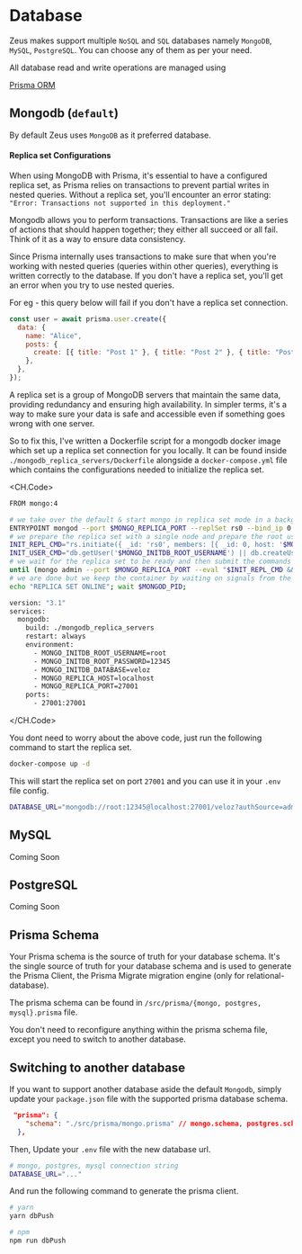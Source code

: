 # Database

Zeus makes support multiple `NoSQL` and `SQL` databases namely `MongoDB`, `MySQL`, `PostgreSQL`. You can choose any of them as per your need.

All database read and write operations are managed using

<a className="flex font-ppSB text-orange-100 underline" href="prisma.io/docs">
  <span>Prisma ORM</span>
</a>

## Mongodb (`default`)

By default Zeus uses `MongoDB` as it preferred database.

#### Replica set Configurations

When using MongoDB with Prisma, it's essential to have a configured replica set, as Prisma relies on transactions to prevent partial writes in nested queries. Without a replica set, you'll encounter an error stating: `"Error: Transactions not supported in this deployment."`

Mongodb allows you to perform transactions. Transactions are like a series of actions that should happen together; they either all succeed or all fail. Think of it as a way to ensure data consistency.

Since Prisma internally uses transactions to make sure that when you're working with nested queries (queries within other queries), everything is written correctly to the database. If you don't have a replica set, you'll get an error when you try to use nested queries.

For eg - this query below will fail if you don't have a replica set connection.

```js test.js
const user = await prisma.user.create({
  data: {
    name: "Alice",
    posts: {
      create: [{ title: "Post 1" }, { title: "Post 2" }, { title: "Post 3" }],
    },
  },
});
```


<Callout>
  A replica set is a group of MongoDB servers that maintain the same data,
  providing redundancy and ensuring high availability. In simpler terms, it's a
  way to make sure your data is safe and accessible even if something goes wrong
  with one server.
</Callout>

So to fix this, I've written a Dockerfile script for a mongodb docker image which set up a replica set connection for you locally. It can be found inside `./mongodb_replica_servers/Dockerfile` alongside a `docker-compose.yml` file which contains the configurations needed to initialize the replica set.

<CH.Code>

```bash mongodb_replica_servers/Dockerfile
FROM mongo:4

# we take over the default & start mongo in replica set mode in a background task
ENTRYPOINT mongod --port $MONGO_REPLICA_PORT --replSet rs0 --bind_ip 0.0.0.0 & MONGOD_PID=$!; \
# we prepare the replica set with a single node and prepare the root user config
INIT_REPL_CMD="rs.initiate({ _id: 'rs0', members: [{ _id: 0, host: '$MONGO_REPLICA_HOST:$MONGO_REPLICA_PORT' }] })"; \
INIT_USER_CMD="db.getUser('$MONGO_INITDB_ROOT_USERNAME') || db.createUser({ user: '$MONGO_INITDB_ROOT_USERNAME', pwd: '$MONGO_INITDB_ROOT_PASSWORD', roles: [ 'root' ] })"; \
# we wait for the replica set to be ready and then submit the commands just above
until (mongo admin --port $MONGO_REPLICA_PORT --eval "$INIT_REPL_CMD && $INIT_USER_CMD"); do sleep 1; done; \
# we are done but we keep the container by waiting on signals from the mongo task
echo "REPLICA SET ONLINE"; wait $MONGOD_PID;
```

```bash docker-compose.yml
version: "3.1"
services:
  mongodb:
    build: ./mongodb_replica_servers
    restart: always
    environment:
      - MONGO_INITDB_ROOT_USERNAME=root
      - MONGO_INITDB_ROOT_PASSWORD=12345
      - MONGO_INITDB_DATABASE=veloz
      - MONGO_REPLICA_HOST=localhost
      - MONGO_REPLICA_PORT=27001
    ports:
      - 27001:27001
```

</CH.Code>

You dont need to worry about the above code, just run the following command to start the replica set.

```bash
docker-compose up -d
```

This will start the replica set on port `27001` and you can use it in your `.env` file config.

```bash .env
DATABASE_URL="mongodb://root:12345@localhost:27001/veloz?authSource=admin"
```

## MySQL

<Callout type="info">Coming Soon</Callout>

## PostgreSQL

<Callout type="info">Coming Soon</Callout>

## Prisma Schema

Your Prisma schema is the source of truth for your database schema. It's the single source of truth for your database schema and is used to generate the Prisma Client, the Prisma Migrate migration engine (only for relational-database).

The prisma schema can be found in `/src/prisma/{mongo, postgres, mysql}.prisma` file.

<Callout type="warning">
  You don't need to reconfigure anything within the prisma schema file, except
  you need to switch to another database.
</Callout>

## Switching to another database

If you want to support another database aside the default `Mongodb`, simply update your `package.json` file with the supported prisma database schema.

```json
 "prisma": {
    "schema": "./src/prisma/mongo.prisma" // mongo.schema, postgres.schema, mysql.schema
  },
```

Then, Update your `.env` file with the new database url.

```bash .env
# mongo, postgres, mysql connection string
DATABASE_URL="..."
```

And run the following command to generate the prisma client.

```bash
# yarn
yarn dbPush

# npm
npm run dbPush
```
